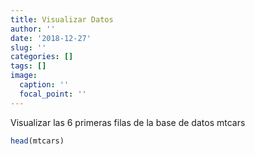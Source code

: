 ```yaml
---
title: Visualizar Datos
author: ''
date: '2018-12-27'
slug: ''
categories: []
tags: []
image:
  caption: ''
  focal_point: ''
---
```


Visualizar las 6 primeras filas de la base de datos mtcars

```r

head(mtcars)

```

